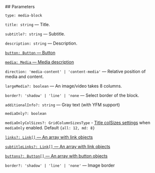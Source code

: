 

<Meta of={MediaStories} />
<StoryTemplate>
## Parameters

`type: media-block`

`title: string` — Title.

`subtitle?: string` — Subtitle.

`description: string` — Description.

[`button: Button` — Button](?path=/docs/documentation-types--docs#button)

[`media: Media` — Media description](?path=/docs/documentation-types--docs#media--imagevideodatalensyoutube)

`direction: 'media-content' | 'content-media'` — Relative position of media and content.

`largeMedia?: boolean` — An image/video takes 8 columns.

`border?: 'shadow' | 'line' | 'none` — Select border of the block.

`additionalInfo?: string` — Gray text (with YFM support)

`mediaOnly?: boolean`

`mediaOnlyColSizes?: GridColumnSizesType` - [Title colSizes settings](?path=/docs/documentation-types--docs#colsizes) when `mediaOnly` enabled. Default `{all: 12, md: 8}`

[`links?: Link[]` — An array with link objects](?path=/docs/documentation-types--docs#link)

[`subtitleLinks?: Link[]` — An array with link objects](?path=/docs/documentation-types--docs#link)

[`buttons?: Button[]` — An array with button objects](?path=/docs/documentation-types--docs#button)

`border?: 'shadow' | 'line' | 'none'` — Image border

</StoryTemplate>
